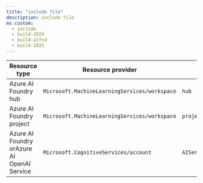 ```yaml
---
title: "include file"
description: include file
ms.custom:
  - include
  - build-2024
  - build-aifnd
  - build-2025
---
```


|Resource type|Resource provider|Kind|
|---|---|---|
|Azure AI Foundry hub|`Microsoft.MachineLearningServices/workspace`|`hub`|
|Azure AI Foundry project|`Microsoft.MachineLearningServices/workspace`|`project`|
|Azure AI Foundry *or*Azure AI OpenAI Service|`Microsoft.CognitiveServices/account`|`AIServices``OpenAI`|
